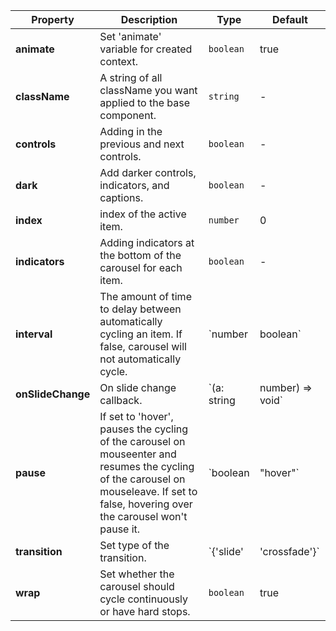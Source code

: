 | Property | Description | Type | Default |
| --- | --- | --- | --- |
| **animate** | Set 'animate' variable for created context. | `boolean` | true |
| **className** | A string of all className you want applied to the base component. | `string` | - |
| **controls** | Adding in the previous and next controls. | `boolean` | - |
| **dark** | Add darker controls, indicators, and captions. | `boolean` | - |
| **index** | index of the active item. | `number` | 0 |
| **indicators** | Adding indicators at the bottom of the carousel for each item. | `boolean` | - |
| **interval** | The amount of time to delay between automatically cycling an item. If false, carousel will not automatically cycle. | `number | boolean` | 5000 |
| **onSlideChange** | On slide change callback. | `(a: string | number) => void` | - |
| **pause** | If set to 'hover', pauses the cycling of the carousel on mouseenter and resumes the cycling of the carousel on mouseleave. If set to false, hovering over the carousel won't pause it. | `boolean | "hover"` | hover |
| **transition** | Set type of the transition. | `{'slide' | 'crossfade'}` | 'slide' |
| **wrap** | Set whether the carousel should cycle continuously or have hard stops. | `boolean` | true |
